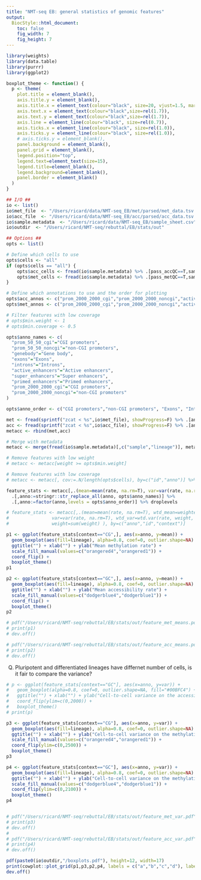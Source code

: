 ```yaml
---
title: "NMT-seq EB: general statistics of genomic features"
output: 
  BiocStyle::html_document: 
    toc: false
    fig_width: 7
    fig_height: 7
---
```


```r
library(weights)
library(data.table)
library(purrr)
library(ggplot2)
```

```r

boxplot_theme <- function() {
  p <- theme(
    plot.title = element_blank(),
    axis.title.y = element_blank(),
    axis.title.x = element_text(colour="black", size=20, vjust=1.5, margin=margin(10,0,0,0)),
    axis.text.x = element_text(colour="black",size=rel(1.7)),
    axis.text.y = element_text(colour="black",size=rel(1.7)),
    axis.line = element_line(colour="black", size=rel(0.7)),
    axis.ticks.x = element_line(colour="black", size=rel(1.0)),
    axis.ticks.y = element_line(colour="black", size=rel(1.0)),
    # axis.ticks.y = element_blank(),
    panel.background = element_blank(),
    panel.grid = element_blank(),
    legend.position="top",
    legend.text=element_text(size=15),
    legend.title=element_blank(),
    legend.background=element_blank(),
    panel.border = element_blank()
  )
}
```

```r

## I/O ##
io <- list()
io$met_file  <- "/Users/ricard/data/NMT-seq_EB/met/parsed/met_data.tsv.gz"
io$acc_file  <- "/Users/ricard/data/NMT-seq_EB/acc/parsed/acc_data.tsv.gz"
io$sample.metadata  <- "/Users/ricard/data/NMT-seq_EB/sample_sheet.csv"
io$outdir  <- "/Users/ricard/NMT-seq/rebuttal/EB/stats/out"

## Options ##
opts <- list()

# Define which cells to use
opts$cells <- "all"
if (opts$cells == "all") {
    opts$acc_cells <- fread(io$sample.metadata) %>% .[pass_accQC==T,sample]
    opts$met_cells <- fread(io$sample.metadata) %>% .[pass_metQC==T,sample]
}

# Define which annotations to use and the order for plotting
opts$acc_annos <- c("prom_2000_2000_cgi","prom_2000_2000_noncgi","active_enhancers","super_enhancers","primed_enhancers","Nanog","Oct4","DHS","p300","exons","introns")
opts$met_annos <- c("prom_2000_2000_cgi","prom_2000_2000_noncgi","active_enhancers","super_enhancers","primed_enhancers","p300","Oct4","Nanog","DHS","exons","introns")

# Filter features with low coverage
# opts$min.weight <- 1
# opts$min.coverage <- 0.5

opts$anno_names <- c(
  "prom_50_50_cgi"="CGI promoters",
  "prom_50_50_noncgi"="non-CGI promoters",
  "genebody"="Gene body",
  "exons"="Exons",
  "introns"="Introns",
  "active_enhancers"="Active enhancers",
  "super_enhancers"="Super enhancers",
  "primed_enhancers"="Primed enhancers",
  "prom_2000_2000_cgi"="CGI promoters",
  "prom_2000_2000_noncgi"="non-CGI promoters"
)

opts$anno_order <- c("CGI promoters","non-CGI promoters", "Exons", "Introns", "Active enhancers", "Super enhancers", "Primed enhancers", "DHS", "p300", "Nanog", "Oct4")

```

```r
met <- fread(sprintf("zcat < %s",io$met_file), showProgress=F) %>% .[anno %in% opts$met_annos] %>% .[,anno:=factor(anno, levels=opts$met_annos)]%>% .[,context:="CG"]
acc <- fread(sprintf("zcat < %s",io$acc_file), showProgress=F) %>% .[anno %in% opts$acc_annos]  %>% .[,anno:=factor(anno, levels=opts$acc_annos)]%>% .[,context:="GC"]
metacc <- rbind(met,acc)

# Merge with metadata
metacc <- merge(fread(io$sample.metadata)[,c("sample","lineage")], metacc, by="sample")
```


```r

# Remove features with low weight
# metacc <- metacc[weight >= opts$min.weight]

# Remove features with low coverage
# metacc <- metacc[, cov:=.N/length(opts$cells), by=c("id","anno")] %>% .[cov >= opts$min.coverage] %>% .[,cov:=NULL]

```


```r
feature_stats <- metacc[,.(mean=mean(rate, na.rm=T), var=var(rate, na.rm=T)), by=c("anno","id","context","lineage")] %>%
  .[,anno:=stringr::str_replace_all(anno, opts$anno_names)] %>%
  .[,anno:=factor(anno,levels = opts$anno_order)] %>% droplevels

# feature_stats <- metacc[,.(mean=mean(rate, na.rm=T), wtd_mean=weighted.mean(rate, weight, na.rm=T),
#                var=var(rate, na.rm=T), wtd_var=wtd.var(rate, weight, na.rm=T),
#                weight=sum(weight) ), by=c("anno","id","context")]


```

<!-- Mean methylation/accessibility rate per genomic context and lineage -->
```r
p1 <- ggplot(feature_stats[context=="CG",], aes(x=anno, y=mean)) +
  geom_boxplot(aes(fill=lineage), alpha=0.8, coef=0, outlier.shape=NA) +
  ggtitle("") + xlab("") + ylab("Mean methylation rate") +
  scale_fill_manual(values=c("orangered4","orangered1")) +
  coord_flip() +
  boxplot_theme()
p1

p2 <- ggplot(feature_stats[context=="GC",], aes(x=anno, y=mean)) +
  geom_boxplot(aes(fill=lineage), alpha=0.8, coef=0, outlier.shape=NA) +
  ggtitle("") + xlab("") + ylab("Mean accessibility rate") +
  scale_fill_manual(values=c("dodgerblue4","dodgerblue1")) +
  coord_flip() +
  boxplot_theme()
p2

# pdf("/Users/ricard/NMT-seq/rebuttal/EB/stats/out/feature_met_means.pdf")
# print(p1)
# dev.off()

# pdf("/Users/ricard/NMT-seq/rebuttal/EB/stats/out/feature_acc_means.pdf")
# print(p2)
# dev.off()

```


<!-- Variance across cells on methylation/accessibility rate per genomic context -->
(Q) Pluripotent and differentiated lineages have differnet number of cells, is it fair to compare the variance?
```r

# p <- ggplot(feature_stats[context=="GC"], aes(x=anno, y=var)) +
#   geom_boxplot(alpha=0.8, coef=0, outlier.shape=NA, fill="#00BFC4") +
#   ggtitle("") + xlab("") + ylab("Cell-to-cell variance on the accessibility rate") +
#   coord_flip(ylim=c(0,2000)) +
#   boxplot_theme()
# print(p)

p3 <- ggplot(feature_stats[context=="CG"], aes(x=anno, y=var)) +
  geom_boxplot(aes(fill=lineage), alpha=0.8, coef=0, outlier.shape=NA) +
  ggtitle("") + xlab("") + ylab("Cell-to-cell variance on the methylation rate") +
  scale_fill_manual(values=c("orangered4","orangered1")) +
  coord_flip(ylim=c(0,2500)) +
  boxplot_theme()
p3

p4 <- ggplot(feature_stats[context=="GC"], aes(x=anno, y=var)) +
  geom_boxplot(aes(fill=lineage), alpha=0.8, coef=0, outlier.shape=NA) +
  ggtitle("") + xlab("") + ylab("Cell-to-cell variance on the methylation rate") +
  scale_fill_manual(values=c("dodgerblue4","dodgerblue1")) +
  coord_flip(ylim=c(0,2100)) +
  boxplot_theme()
p4


# pdf("/Users/ricard/NMT-seq/rebuttal/EB/stats/out/feature_met_var.pdf")
# print(p3)
# dev.off()
# 
# pdf("/Users/ricard/NMT-seq/rebuttal/EB/stats/out/feature_acc_var.pdf")
# print(p4)
# dev.off()
```


```r
pdf(paste0(io$outdir,"/boxplots.pdf"), height=12, width=17)
print(cowplot::plot_grid(p1,p3,p2,p4, labels = c("a","b","c","d"), label_size=20, ncol=2, nrow=2))
dev.off()
```
